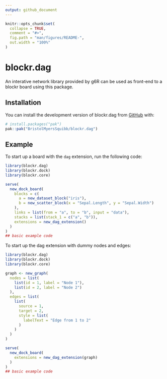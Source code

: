 ```yaml
---
output: github_document
---
```


<!-- README.md is generated from README.Rmd. Please edit that file -->

```r
knitr::opts_chunk$set(
  collapse = TRUE,
  comment = "#>",
  fig.path = "man/figures/README-",
  out.width = "100%"
)
```

# blockr.dag

<!-- badges: start -->
<!-- badges: end -->

An interative network library provided by g6R can be used as front-end to a blockr board using this package.

## Installation

You can install the development version of blockr.dag from [GitHub](https://github.com/) with:

``` r
# install.packages("pak")
pak::pak("BristolMyersSquibb/blockr.dag")
```

## Example

To start up a board with the `dag` extension, run the following code:

```r
library(blockr.dag)
library(blockr.dock)
library(blockr.core)

serve(
  new_dock_board(
    blocks = c(
      a = new_dataset_block("iris"),
      b = new_scatter_block(x = "Sepal.Length", y = "Sepal.Width")
    ),
    links = list(from = "a", to = "b", input = "data"),
    stacks = list(stack_1 = c("a", "b")),
    extensions = new_dag_extension()
  )
)
## basic example code
```

To start up the dag extension with dummy nodes and edges:

```r
library(blockr.dag)
library(blockr.dock)
library(blockr.core)

graph <- new_graph(
  nodes = list(
    list(id = 1, label = "Node 1"),
    list(id = 2, label = "Node 2")
  ),
  edges = list(
    list(
      source = 1,
      target = 2,
      style = list(
        labelText = "Edge from 1 to 2"
      )
    )
  )
)

serve(
  new_dock_board(
    extensions = new_dag_extension(graph)
  )
)
## basic example code
```